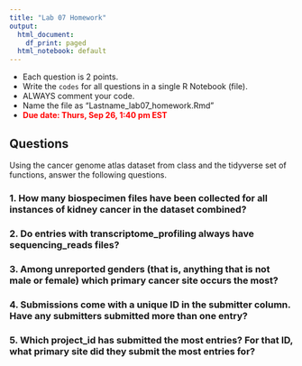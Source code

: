 ```yaml
---
title: "Lab 07 Homework"
output:
  html_document:
    df_print: paged
  html_notebook: default
---
```


- Each question is 2 points.
- Write the `codes` for all questions in a single R Notebook (file).
- ALWAYS comment your code.
- Name the file as "Lastname_lab07_homework.Rmd"
- **<span style="color:red"> Due date: Thurs, Sep 26, 1:40 pm EST</span>**

## Questions

Using the cancer genome atlas dataset from class and the tidyverse set of functions, answer the following questions.

### 1. How many biospecimen files have been collected for all instances of kidney cancer in the dataset combined?

### 2. Do entries with transcriptome_profiling always have sequencing_reads files?

### 3. Among unreported genders (that is, anything that is not male or female) which primary cancer site occurs the most?

### 4. Submissions come with a unique ID in the submitter column. Have any submitters  submitted more than one entry?

### 5. Which project_id has submitted the most entries? For that ID, what primary site did they submit the most entries for?
